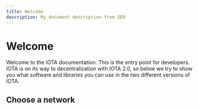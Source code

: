 ```yaml
---
title: Welcome
description: My document description from SEO
---
```



# Welcome

Welcome to the IOTA documentation. This is the entry point for developers.
IOTA is on its way to decentralization with IOTA 2.0, so below we try to show you
what software and libraries you can use in the two different versions of IOTA.

## Choose a network

<div className='row'>
  <Card
    title='IOTA 1.5'
    link='iota-1.5'
    description='Current Mainnet'
    icon='&#xe907;'
  />
  <Card
    title='IOTA 2.0'
    link='iota-2.0'
    description='Future of IOTA'
    icon='&#xe906;'
  />
</div>
